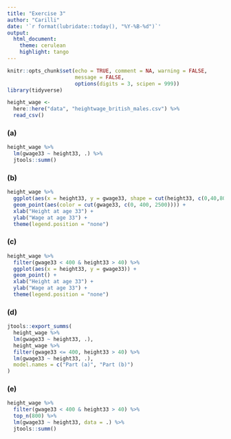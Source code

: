 ```yaml
---
title: "Exercise 3"
author: "Carilli"
date: '`r format(lubridate::today(), "%Y-%B-%d")`'
output: 
  html_document:
    theme: cerulean
    highlight: tango
---
```


```r
knitr::opts_chunk$set(echo = TRUE, comment = NA, warning = FALSE, 
                      message = FALSE,
                      options(digits = 3, scipen = 999))
library(tidyverse)
```

```r
height_wage <- 
  here::here("data", "heightwage_british_males.csv") %>% 
  read_csv()
```

### (a)

```r
height_wage %>% 
  lm(gwage33 ~ height33, .) %>% 
  jtools::summ()
```


### (b)

```r
height_wage %>% 
  ggplot(aes(x = height33, y = gwage33, shape = cut(height33, c(0,40,80)))) + 
  geom_point(aes(color = cut(gwage33, c(0, 400, 2500)))) + 
  xlab("Height at age 33") + 
  ylab("Wage at age 33") +
  theme(legend.position = "none")
```

### (c)

```r
height_wage %>%
  filter(gwage33 < 400 & height33 > 40) %>% 
  ggplot(aes(x = height33, y = gwage33)) + 
  geom_point() + 
  xlab("Height at age 33") + 
  ylab("Wage at age 33") +
  theme(legend.position = "none")
```

### (d)

```r
jtools::export_summs(
  height_wage %>% 
  lm(gwage33 ~ height33, .), 
  height_wage %>% 
  filter(gwage33 <= 400, height33 > 40) %>%
  lm(gwage33 ~ height33, .),
  model.names = c("Part (a)", "Part (b)")
)
```

### (e)

```r
height_wage %>%
  filter(gwage33 < 400 & height33 > 40) %>% 
  top_n(800) %>% 
  lm(gwage33 ~ height33, data = .) %>% 
  jtools::summ()
```

